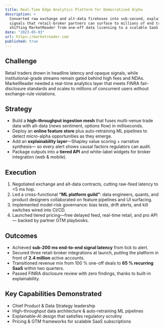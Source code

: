 ```yaml
---
title: Real-Time Edge Analytics Platform for Democratized Alpha
description: >
  Converted raw exchange and alt-data firehoses into sub-second, explainable
  signals that retail-broker partners can surface to millions of end traders—
  shifting MarketReader from one-off data licensing to a scalable SaaS model.
date: "2023-05-03"
url: https://marketreader.com
published: true
---
```


## Challenge  
Retail traders drown in headline latency and opaque signals, while
institutional-grade streams remain gated behind high fees and NDAs. MarketReader
needed a real-time analytics layer that meets FINRA fair-disclosure standards and
scales to millions of concurrent users without exchange-rule violations.

## Strategy  
* Build a **high-throughput ingestion mesh** that fuses multi-venue trade data
  with alt-data (news sentiment, options flow) in milliseconds.  
* Deploy an **online feature store** plus auto-retraining ML pipelines to detect
  micro-alpha opportunities as they emerge.  
* Add an **explainability layer**—Shapley value scoring + narrative synthesis—
  so every alert shows causal factors regulators can audit.  
* Package outputs into a **tiered API** and white-label widgets for broker
  integration (web & mobile).

## Execution  
1. Negotiated exchange and alt-data contracts, cutting raw-feed latency to
   &lt;5 ms hop.  
2. Led a cross-functional **“ML platform guild”**: data engineers, quants, and
   product designers collaborated on feature pipelines and UI surfacing.  
3. Implemented model-risk governance: bias tests, drift alerts, and kill
   switches wired into CI/CD.  
4. Launched tiered pricing—free delayed feed, real-time retail, and pro API—
   backed by partner GTM playbooks.

## Outcomes  
* Achieved **sub-200 ms end-to-end signal latency** from tick to alert.  
* Secured three retail-broker integrations at launch, putting the platform in
  front of **2.4 million** active accounts.  
* Transitioned revenue mix from 100 % one-off deals to **65 % recurring SaaS**
  within two quarters.  
* Passed FINRA disclosure review with zero findings, thanks to built-in
  explainability.

## Key Capabilities Demonstrated  
* Chief Product & Data Strategy leadership  
* High-throughput data architecture & auto-retraining ML pipelines  
* Explainable-AI design that satisfies regulatory scrutiny  
* Pricing & GTM frameworks for scalable SaaS subscriptions
